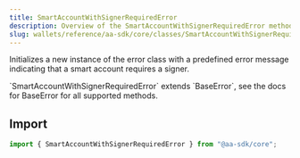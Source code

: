 ```yaml
---
title: SmartAccountWithSignerRequiredError
description: Overview of the SmartAccountWithSignerRequiredError method
slug: wallets/reference/aa-sdk/core/classes/SmartAccountWithSignerRequiredError/constructor
---
```


Initializes a new instance of the error class with a predefined error message indicating that a smart account requires a signer.

<Note>
  `SmartAccountWithSignerRequiredError` extends `BaseError`, see the docs for
  BaseError for all supported methods.
</Note>

## Import

```ts
import { SmartAccountWithSignerRequiredError } from "@aa-sdk/core";
```
